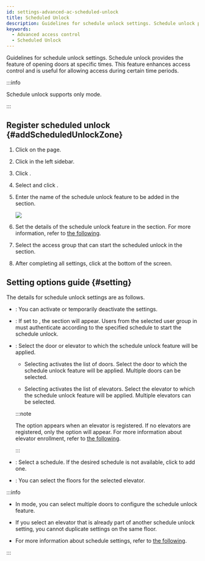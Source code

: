 ```yaml
---
id: settings-advanced-ac-scheduled-unlock
title: Scheduled Unlock
description: Guidelines for schedule unlock settings. Schedule unlock provides the feature of opening doors at specific times.
keywords:
  - Advanced access control
  - Scheduled Unlock
---
```


Guidelines for schedule unlock settings. Schedule unlock provides the feature of opening doors at specific times. This feature enhances access control and is useful for allowing access during certain time periods.

:::info

Schedule unlock supports only <Cmd sid='zone.globalZone.local' product='2' /> mode.

:::

## Register scheduled unlock {#addScheduledUnlockZone}

1. Click <Cmd sid='shell.header.setting' /> on the <Cmd sid='shell.header.launcher' /> page.

2. Click <Cmd sid='setting.menu.advancedAc.root' /> in the left sidebar.

3. Click <Cmd sid='button.func.addZone' product='2' />.

4. Select <Cmd sid='zone.scheduledUnlock' product='2' /> and click <Cmd sid='button.apply' product='2' />.

5. Enter the name of the schedule unlock feature to be added in the <Cmd sid='common.info' product='2' /> section.

   <Image src='/img/biostarx-settings-adv-ac-add-schedule-unlock.png' />

6. Set the details of the schedule unlock feature in the <Cmd sid='common.setting' product='2' /> section. For more information, refer to [the following](#setting).

7. Select the access group that can start the scheduled unlock in the <Cmd sid='zone.forcedUnlock.firstManInTitle' product='2' /> section.

8. After completing all settings, click <Cmd sid='button.apply' product='2' /> at the bottom of the screen.

## Setting options guide {#setting}

The details for schedule unlock settings are as follows.

* <Cmd sid='zone.pause.activatedAndDeactivated' product='2' />: You can activate or temporarily deactivate the settings.

* <Cmd sid='zone.forcedUnlock.firstManIn' product='2' />: If set to <Cmd sid='zone.pause.activated' product='2' />, the <Cmd sid='zone.forcedUnlock.firstManInTitle' product='2' /> section will appear. Users from the selected user group in <Cmd sid='zone.forcedUnlock.firstManInGroups' product='2' /> must authenticate according to the specified schedule to start the schedule unlock.

* <Cmd sid='zone.selectoption' product='2' />: Select the door or elevator to which the schedule unlock feature will be applied.

  * Selecting <Cmd sid='common.door' product='2' /> activates the list of doors. Select the door to which the schedule unlock feature will be applied. Multiple doors can be selected.

  * Selecting <Cmd sid='common.elevator' product='2' /> activates the list of elevators. Select the elevator to which the schedule unlock feature will be applied. Multiple elevators can be selected.

  :::note

  The <Cmd sid='zone.selectoption' product='2' /> option appears when an elevator is registered. If no elevators are registered, only the <Cmd sid='common.door' product='2' /> option will appear. For more information about elevator enrollment, refer to [the following](settings-elevators-add).

  :::

* <Cmd sid='common.schedule' product='2' />: Select a schedule. If the desired schedule is not available, click <Cmd sid='button.plusAddSchedule' product='2' /> to add one.

* <Cmd sid='common.floor' product='2' />: You can select the floors for the selected elevator.

:::info

* In <Cmd sid='zone.globalZone.local' product='2' /> mode, you can select multiple doors to configure the schedule unlock feature.

* If you select an elevator that is already part of another schedule unlock setting, you cannot duplicate settings on the same floor.

* For more information about schedule settings, refer to [the following](settings-schedule).

:::
